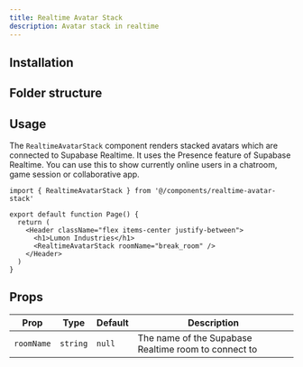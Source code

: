 ```yaml
---
title: Realtime Avatar Stack
description: Avatar stack in realtime
---
```


<BlockPreview name="realtime-avatar-stack-demo" />

## Installation

<BlockItem
  name="realtime-avatar-stack-react"
  description="Renders a stack of avatars which are connected via Supabase Realtime"
/>

## Folder structure

<RegistryBlock itemName="realtime-avatar-stack-react" />

## Usage

The `RealtimeAvatarStack` component renders stacked avatars which are connected to Supabase Realtime. It uses the Presence feature of Supabase Realtime. You can use this to show currently online users in a chatroom, game session or collaborative app.

```tsx
import { RealtimeAvatarStack } from '@/components/realtime-avatar-stack'

export default function Page() {
  return (
    <Header className="flex items-center justify-between">
      <h1>Lumon Industries</h1>
      <RealtimeAvatarStack roomName="break_room" />
    </Header>
  )
}
```

## Props

| Prop       | Type     | Default | Description                                          |
| ---------- | -------- | ------- | ---------------------------------------------------- |
| `roomName` | `string` | `null`  | The name of the Supabase Realtime room to connect to |
